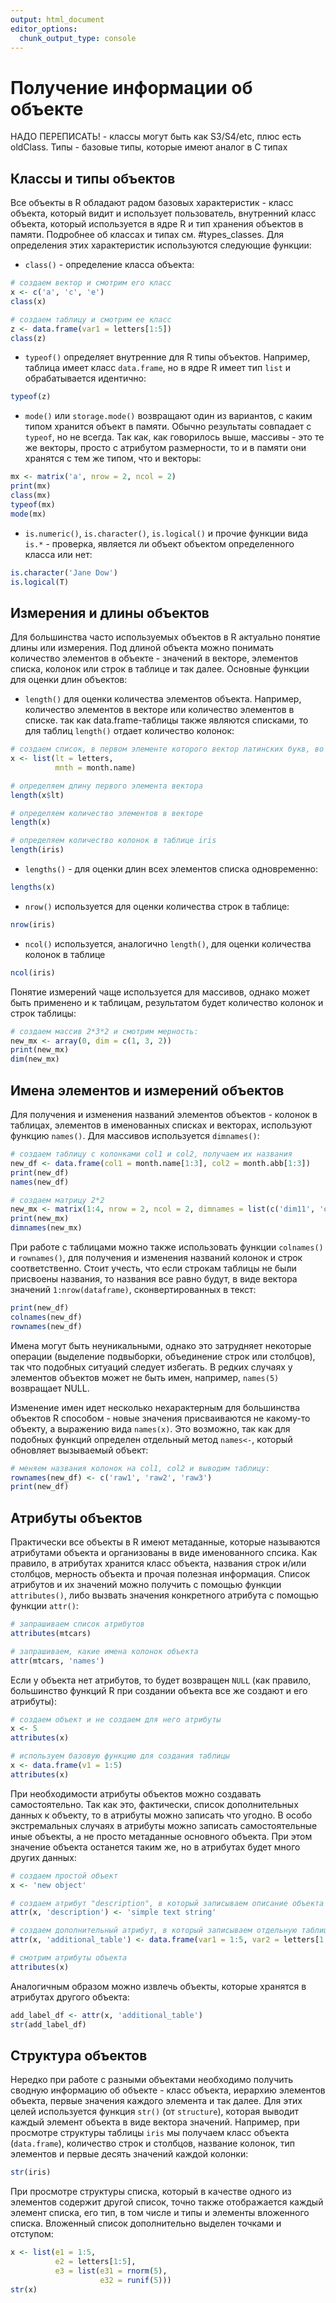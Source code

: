 ```yaml
---
output: html_document
editor_options: 
  chunk_output_type: console
---
```

# Получение информации об объекте {#objectinfo}
НАДО ПЕРЕПИСАТЬ! - классы могут быть как S3/S4/etc, плюс есть oldClass. Типы - базовые типы, которые имеют аналог в C типах

## Классы и типы объектов
Все объекты в R обладают радом базовых характеристик - класс объекта, который видит и использует пользователь, внутренний класс объекта, который используется в ядре R и тип хранения объектов в памяти. Подробнее об классах и типах см. #types_classes. Для определения этих характеристик используются следующие функции: 

- `class()` - определение класса объекта:
```r
# создаем вектор и смотрим его класс
x <- c('a', 'c', 'e')
class(x)

# создаем таблицу и смотрим ее класс
z <- data.frame(var1 = letters[1:5])
class(z)
```

- `typeof()` определяет внутренние для R типы объектов. Например, таблица имеет класс `data.frame`, но в ядре R имеет тип `list` и обрабатывается идентично:
```r
typeof(z)
```

- `mode()` или `storage.mode()` возвращают один из вариантов, с каким типом хранится объект в памяти. Обычно результаты  совпадает с `typeof`, но не всегда. Так как, как говорилось выше, массивы - это те же векторы, просто с атрибутом размерности, то и в памяти они хранятся с тем же типом, что и векторы:
```r
mx <- matrix('a', nrow = 2, ncol = 2)
print(mx)
class(mx)
typeof(mx)
mode(mx)
```

- `is.numeric()`, `is.character()`, `is.logical()` и прочие функции вида `is.*` - проверка, является ли объект объектом определенного класса или нет:
```r
is.character('Jane Dow')
is.logical(T)
```



## Измерения и длины объектов
Для большинства часто используемых объектов в R актуально понятие длины или измерения. Под длиной объекта можно понимать количество элементов в объекте - значений в векторе, элементов списка, колонок или строк в таблице и так далее. Основные функции для оценки длин объектов:

- `length()` для оценки количества элементов объекта. Например, количество элементов в векторе или количество элементов в списке. так как data.frame-таблицы также являются списками, то для таблиц `length()` отдает количество колонок:
```r
# создаем список, в первом элементе которого вектор латинских букв, во втором - названия месяцев
x <- list(lt = letters,
          mnth = month.name)

# определяем длину первого элемента вектора
length(x$lt)

# определяем количество элементов в векторе
length(x)

# определяем количество колонок в таблице iris
length(iris)
```

- `lengths()` - для оценки длин всех элементов списка одновременно:
```r
lengths(x)
```

- `nrow()` используется для оценки количества строк в таблице:
```r
nrow(iris)
```

- `ncol()` используется, аналогично `length()`, для оценки количества колонок в таблице
```r
ncol(iris)
```

Понятие измерений чаще используется для массивов, однако может быть применено и к таблицам, результатом будет количество колонок и строк таблицы:
```r
# создаем массив 2*3*2 и смотрим мерность:
new_mx <- array(0, dim = c(1, 3, 2))
print(new_mx)
dim(new_mx)
```


## Имена элементов и измерений объектов
Для получения и изменения названий элементов объектов - колонок в таблицах, элементов в именованных списках и векторах, используют функцию `names()`. Для массивов используется `dimnames()`:
```r
# создаем таблицу с колонками col1 и col2, получаем их названия
new_df <- data.frame(col1 = month.name[1:3], col2 = month.abb[1:3])
print(new_df)
names(new_df)

# создаем матрицу 2*2
new_mx <- matrix(1:4, nrow = 2, ncol = 2, dimnames = list(c('dim11', 'dim12'), c('dim21', 'dim22')))
print(new_mx)
dimnames(new_mx)
```
При работе с таблицами можно также использовать функции `colnames()` и `rownames()`, для получения и изменения названий колонок и строк соответственно. Стоит учесть, что если строкам таблицы не были присвоены названия, то названия все равно будут, в виде вектора значений `1:nrow(dataframe)`, сконвертированных в текст:
```r
print(new_df)
colnames(new_df)
rownames(new_df)
```

Имена могут быть неуникальными, однако это затрудняет некоторые операции (выделение подвыборки, объединение строк или столбцов), так что подобных ситуаций следует избегать. В редких случаях у элементов объектов может не быть имен, например, `names(5)` возвращает NULL.

Изменение имен идет несколько нехарактерным для большинства объектов R способом - новые значения присваиваются не какому-то объекту, а выражению вида `names(x)`. Это возможно, так как для подобных функций определен отдельный метод `names<-`, который обновляет вызываемый объект:

```r
# меняем названия колонок на col1, col2 и выводим таблицу:
rownames(new_df) <- c('raw1', 'raw2', 'raw3')
print(new_df)
```



## Атрибуты объектов
Практически все объекты в R имеют метаданные, которые называются атрибутами объекта и организованы в виде именованного спсика. Как правило, в атрибутах хранится класс объекта, названия строк и/или столбцов, мерность объекта и прочая полезная информация. Список атрибутов и их значений можно получить c помощью функции `attributes()`, либо вызвать значения конкретного атрибута с помощью функции `attr()`:
```r
# запрашиваем список атрибутов
attributes(mtcars)

# запрашиваем, какие имена колонок объекта
attr(mtcars, 'names')
```

Если у объекта нет атрибутов, то будет возвращен `NULL` (как правило, большинство функций R при создании объекта все же создают и его атрибуты):
```r
# создаем объект и не создаем для него атрибуты
x <- 5
attributes(x)

# используем базовую функцию для создания таблицы
x <- data.frame(v1 = 1:5)
attributes(x)
```

При необходимости атрибуты объектов можно создавать самостоятельно. Так как это, фактически, список дополнительных данных к объекту, то в атрибуты можно записать что угодно. В особо экстремальных случаях в атрибуты можно записать самостоятельные иные объекты, а не просто метаданные основного объекта. При этом значение объекта останется таким же, но в атрибутах будет много других данных:
```r
# создаем простой объект
x <- 'new object'

# создаем атрибут "description", в который записываем описание объекта
attr(x, 'description') <- 'simple text string'

# создаем дополнительный атрибут, в который записываем отдельную таблицу
attr(x, 'additional_table') <- data.frame(var1 = 1:5, var2 = letters[1:5])

# смотрим атрибуты объекта
attributes(x)
```

Аналогичным образом можно извлечь объекты, которые хранятся в атрибутах другого объекта:
```r
add_label_df <- attr(x, 'additional_table')
str(add_label_df)
```



## Структура объектов
Нередко при работе с разными объектами необходимо получить сводную информацию об объекте - класс объекта, иерархию элементов объекта, первые значения каждого элемента и так далее. Для этих целей используется функция `str()` (от `structure`), которая выводит каждый элемент объекта в виде вектора значений. Например, при просмотре структуры таблицы `iris` мы получаем класс объекта (`data.frame`), количество строк и столбцов, название колонок, тип элементов и первые десять значений каждой колонки:
```r
str(iris)
```

При просмотре структуры списка, который в качестве одного из элементов содержит другой список, точно также отображается каждый элемент списка, его тип, в том числе и типы и элементы вложенного списка. Вложенный список дополнительно выделен точками и отступом:
```r
x <- list(e1 = 1:5,
          e2 = letters[1:5],
          e3 = list(e31 = rnorm(5), 
                    e32 = runif(5)))
str(x)
```



